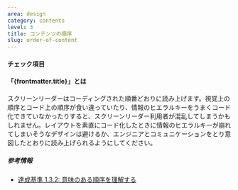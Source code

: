 ```yaml
---
area: design
category: contents
level: 3
title: コンテンツの順序
slug: order-of-content
---
```



#### チェック項目

<Checkpoint title="コンテンツを意味のある順序で並べる" />

#### 「{frontmatter.title}」とは

<Level level={frontmatter.level} />

スクリーンリーダーはコーディングされた順番どおりに読み上げます。視覚上の順序とコード上の順序が食い違っていたり、情報のヒエラルキーをうまくコード化できていなかったりすると、スクリーンリーダー利用者が混乱してしまうかもしれません。レイアウトを素直にコード化したときに情報のヒエラルキーが崩れてしまいそうなデザインは避けるか、エンジニアとコミュニケーションをとり意図したとおりに読み上げられるようにしてください。

##### 参考情報

- [達成基準 1.3.2: 意味のある順序を理解する](https://waic.jp/translations/WCAG21/Understanding/meaningful-sequence.html)
